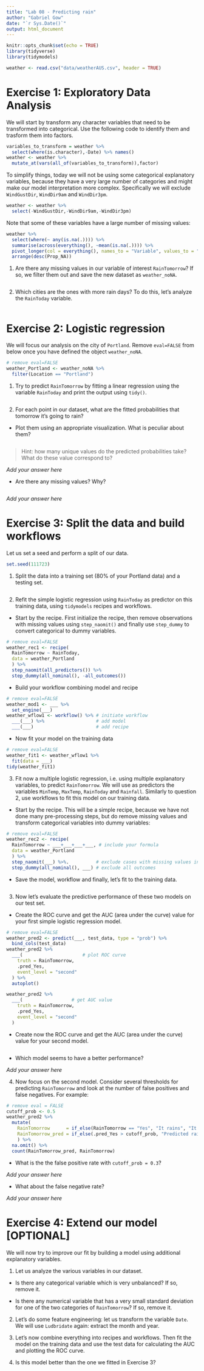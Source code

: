 ```yaml
---
title: "Lab 08 - Predicting rain"
author: "Gabriel Gow"
date: "`r Sys.Date()`"
output: html_document
---
```


```r
knitr::opts_chunk$set(echo = TRUE)
library(tidyverse)
library(tidymodels)
```

```r
weather <- read.csv("data/weatherAUS.csv", header = TRUE)
```

# Exercise 1: Exploratory Data Analysis

We will start by transform any character variables that need to be transformed into categorical. Use the following code to identify them and trasform them into factors.

```r
variables_to_transform = weather %>% 
  select(where(is.character),-Date) %>% names()
weather <- weather %>% 
  mutate_at(vars(all_of(variables_to_transform)),factor)
```

To simplify things, today we will not be using some categorical explanatory variables, because they have a very large number of categories and might make our model interpretation more complex. Specifically we will exclude `WindGustDir`, `WindDir9am` and `WindDir3pm`. 

```r
weather <- weather %>%
  select(-WindGustDir,-WindDir9am,-WindDir3pm)
```

Note that some of these variables have a large number of missing values:

```r
weather %>% 
  select(where(~ any(is.na(.)))) %>% 
  summarise(across(everything(), ~mean(is.na(.)))) %>%
  pivot_longer(col = everything(), names_to = "Variable", values_to = "Prop_NA") %>%
  arrange(desc(Prop_NA))
```

1. Are there any missing values in our variable of interest `RainTomorrow`? If so, we filter them out and save the new dataset as `weather_noNA`. 

```r

```

2. Which cities are the ones with more rain days? To do this, let's analyze the `RainToday` variable. 

```r

```

# Exercise 2: Logistic regression

We will focus our analysis on the city of `Portland`.
Remove `eval=FALSE` from below once you have defined the object `weather_noNA`.

```r
# remove eval=FALSE
weather_Portland <- weather_noNA %>%
  filter(Location == "Portland")
```

1. Try to predict `RainTomorrow` by fitting a linear regression using the variable `RainToday` and print the output using `tidy()`.

```r

```

2. For each point in our dataset, what are the fitted probabilities that tomorrow it's going to rain? 

- Plot them using an appropriate visualization. What is peculiar about them?

```r

```

> Hint: how many unique values do the predicted probabilities take? What do these value correspond to?

*Add your answer here*

- Are there any missing values? Why?

```r

```

*Add your answer here*

# Exercise 3: Split the data and build workflows

Let us set a seed and perform a split of our data.

```r
set.seed(111723)
```

1. Split the data into a training set (80% of your Portland data) and a testing set.

```r

```

2. Refit the simple logistic regression using `RainToday` as predictor on this training data, using `tidymodels` recipes and workflows.

- Start by the recipe. First initialize the recipe, then remove observations with missing values using `step_naomit()` and finally use `step_dummy` to convert categorical to dummy variables.

```r
# remove eval=FALSE
weather_rec1 <- recipe(
  RainTomorrow ~ RainToday, 
  data = weather_Portland
  ) %>%
  step_naomit(all_predictors()) %>%
  step_dummy(all_nominal(), -all_outcomes())
```

- Build your workflow combining model and recipe

```r
# remove eval=FALSE
weather_mod1 <- ___ %>% 
  set_engine(___)
weather_wflow1 <- workflow() %>% # initiate workflow
  ___(___) %>%                   # add model
  ___(___)                       # add recipe
```

- Now fit your model on the training data

```r
# remove eval=FALSE
weather_fit1 <- weather_wflow1 %>% 
  fit(data = ___)
tidy(weather_fit1)
```

3. Fit now a multiple logistic regression, i.e. using multiple explanatory variables, to predict 
`RainTomorrow`. We will use as predictors the variables `MinTemp`, `MaxTemp`, `RainToday` and `Rainfall`. Similarly to question 2, use workflows to fit this model on our training data. 

- Start by the recipe. This will be a simple recipe, because we have not done many pre-processing steps, but do remove missing values and transform categorical variables into dummy variables:

```r
# remove eval=FALSE
weather_rec2 <- recipe(
  RainTomorrow ~ ___+___+___+___, # include your formula
  data = weather_Portland
  ) %>%
  step_naomit(___) %>%.          # exclude cases with missing values in all predictors
  step_dummy(all_nominal(), ___) # exclude all outcomes
```

- Save the model, workflow and finally, let's fit to the training data.

```r

```

3. Now let's evaluate the predictive performance of these two models on our test set.

- Create the ROC curve and get the AUC (area under the curve) value for your first simple logistic regression model.

```r
# remove eval=FALSE
weather_pred2 <- predict(___, test_data, type = "prob") %>%
  bind_cols(test_data)
weather_pred2 %>%
  ___(                      # plot ROC curve
    truth = RainTomorrow,
    .pred_Yes,
    event_level = "second"
  ) %>%
  autoplot()

weather_pred2 %>%
  ___(                  # get AUC value
    truth = RainTomorrow,
    .pred_Yes,
    event_level = "second"
  )
```

- Create now the ROC curve and get the AUC (area under the curve) value for your second model.

```r

```

- Which model seems to have a better performance?

*Add your answer here*

4. Now focus on the second model. Consider several thresholds for predicting `RainTomorrow` and look at the number of false positives and false negatives. For example:

```r
# remove eval = FALSE
cutoff_prob <- 0.5
weather_pred2 %>%
  mutate(
    RainTomorrow      = if_else(RainTomorrow == "Yes", "It rains", "It does not rain"),
    RainTomorrow_pred = if_else(.pred_Yes > cutoff_prob, "Predicted rain", "Predicted no rain")
    ) %>%
  na.omit() %>%
  count(RainTomorrow_pred, RainTomorrow)
```

- What is the the false positive rate with `cutoff_prob = 0.3`? 

*Add your answer here*

- What about the false negative rate?

*Add your answer here*

# Exercise 4: Extend our model [OPTIONAL]

We will now try to improve our fit by building a model using additional explanatory variables.

1. Let us analyze the various variables in our dataset.

- Is there any categorical variable which is very unbalanced? If so, remove it.

- Is there any numerical variable that has a very small standard deviation for one of the two categories of `RainTomorrow`? If so, remove it.

2. Let's do some feature engineering: let us transform the variable `Date`. We will use `Ludbridate` again: extract the month and year.

3. Let's now combine everything into recipes and workflows. Then fit the model on the training data and use the test data for calculating the AUC and plotting the ROC curve.

4. Is this model better than the one we fitted in Exercise 3?
